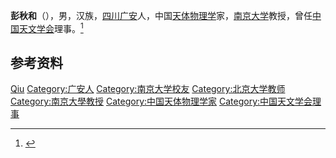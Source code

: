 '''彭秋和'''（{{bd|1938年|9月5日}}），男，汉族，[[四川|四川]][[广安|广安]]人，中国[[天体物理学|天体物理学]]家，[[南京大学|南京大学]]教授，曾任[[中国天文学会|中国天文学会]]理事。<ref>{{Cite book|title=中华当代文化名人大辞典|author=张品兴, 殷登祥, 陈有进等主编|publisher=中国广播电视出版社|year=1992|isbn=9787504315137|location=北京|pages=}}</ref>

== 参考资料 ==
{{reflist}}

{{中国人物小作品}}
{{Navboxes
| title  = 彭秋和在[[中国天文学会|中国天文学会]]的职务
| list1  =
{{中国天文学会第六届理事会}}
}}

{{Authority control}}
{{DEFAULTSORT:Peng彭}}
[[Category:彭姓|Qiu]]
[[Category:广安人|Category:广安人]]
[[Category:南京大学校友|Category:南京大学校友]]
[[Category:北京大学教师|Category:北京大学教师]]
[[Category:南京大學教授|Category:南京大學教授]]
[[Category:中国天体物理学家|Category:中国天体物理学家]]
[[Category:中国天文学会理事|Category:中国天文学会理事]]